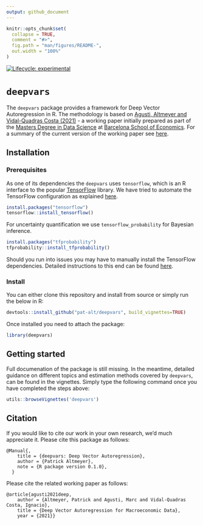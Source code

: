 ```yaml
---
output: github_document
---
```


<!-- README.md is generated from README.Rmd. Please edit that file -->

```r
knitr::opts_chunk$set(
  collapse = TRUE,
  comment = "#>",
  fig.path = "man/figures/README-",
  out.width = "100%"
)
```

<!-- badges: start -->
[![Lifecycle: experimental](https://img.shields.io/badge/lifecycle-experimental-orange.svg)](https://www.tidyverse.org/lifecycle/#experimental)
<!-- badges: end -->

# `deepvars`

The `deepvars` package provides a framework for Deep Vector Autoregression in R. The methodology is based on [Agusti, Altmeyer and Vidal-Quadras Costa (2021)](Vidal-Quadras Costa) - a working paper initially prepared as part of the [Masters Degree in Data Science](https://bse.eu/study/masters-programs/data-science-methodology) at [Barcelona School of Economics](https://bse.eu). For a summary of the current version of the working paper see [here](https://thevoice.bse.eu/2021/09/16/deep-vector-autoregression-for-macroeconomic-data/). 

## Installation

### Prerequisites

As one of its dependencies the `deepvars` uses `tensorflow`, which is an R interface to the popular [TensorFlow](https://www.tensorflow.org) library. We have tried to automate the TensorFlow configuration as explained [here](https://rstudio.github.io/reticulate/articles/python_dependencies.html). 

```r
install.packages("tensorflow")
tensorflow::install_tensorflow()
```

For uncertainty quantification we use `tensorflow_probability` for Bayesian inference.

```r
install.packages("tfprobability")
tfprobability::install_tfprobability()
```

Should you run into issues you may have to manually install the TensorFlow dependencies. Detailed instructions to this end can be found [here](https://tensorflow.rstudio.com/installation/).

### Install

You can either clone this repository and install from source or simply run the below in R:

```r
devtools::install_github("pat-alt/deepvars", build_vignettes=TRUE)
```

Once installed you need to attach the package:

```r
library(deepvars)
```

## Getting started

Full documenation of the package is still missing. In the meantime, detailed guidance on different topics and estimation methods covered by `deepvars`, can be found in the vignettes. Simply type the following command once you have completed the steps above:

```r
utils::browseVignettes('deepvars')
```

## Citation

If you would like to cite our work in your own research, we'd much appreciate it. Please cite this package as follows:

```
@Manual{,
    title = {deepvars: Deep Vector Autoregression},
    author = {Patrick Altmeyer},
    note = {R package version 0.1.0},
  }
```

Please cite the related working paper as follows:

```
@article{agusti2021deep,
	author = {Altmeyer, Patrick and Agusti, Marc and Vidal-Quadras Costa, Ignacio},
	title = {Deep Vector Autoregression for Macroeconomic Data},
	year = {2021}}
```




